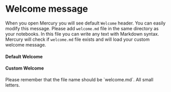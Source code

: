 # Welcome message

When you open Mercury you will see default `Welcome` header. You can easily modify this message. Please add `welcome.md` file in the same directory as your notebooks. 
In this file you can write any text with Markdown syntax. Mercury will check if `welcome.md` file exists and will load your custom welcome message.


#### Default Welcome

<Screenshot src={defaultWelcomePng} alt="Mercury Site with default welcome message" />

#### Custom Welcome

<Screenshot src={customWelcomePng} alt="Mercury Site with custome welcome message" />



<Callout type="info">
  Please remember that the file name should be `welcome.md`. All small letters.
</Callout>